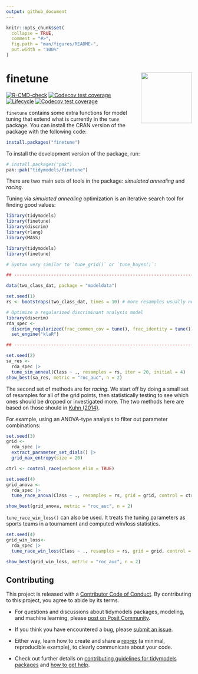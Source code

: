 ```yaml
---
output: github_document
---
```


<!-- README.md is generated from README.Rmd. Please edit that file -->

```r
knitr::opts_chunk$set(
  collapse = TRUE,
  comment = "#>",
  fig.path = "man/figures/README-",
  out.width = "100%"
)
```

# finetune <a href='https://finetune.tidymodels.org'><img src='man/figures/logo.png' align="right" height="138" /></a>

<!-- badges: start -->
[![R-CMD-check](https://github.com/tidymodels/finetune/actions/workflows/R-CMD-check.yaml/badge.svg)](https://github.com/tidymodels/finetune/actions/workflows/R-CMD-check.yaml)
[![Codecov test coverage](https://codecov.io/gh/tidymodels/finetune/branch/main/graph/badge.svg)](https://app.codecov.io/gh/tidymodels/finetune?branch=main)
[![Lifecycle](https://img.shields.io/badge/lifecycle-experimental-orange.svg)](https://lifecycle.r-lib.org/articles/stages.html)
[![Codecov test coverage](https://codecov.io/gh/tidymodels/finetune/graph/badge.svg)](https://app.codecov.io/gh/tidymodels/finetune)
<!-- badges: end -->

`finetune` contains some extra functions for model tuning that extend what is currently in the `tune` package. You can install the CRAN version of the package with the following code:

```r
install.packages("finetune")
```

To install the development version of the package, run:

```r
# install.packages("pak")
pak::pak("tidymodels/finetune")
```

There are two main sets of tools in the package: _simulated annealing_ and _racing_. 

Tuning via _simulated annealing_ optimization is an iterative search tool for finding good values: 

```r
library(tidymodels)
library(finetune)
library(discrim)
library(rlang)
library(MASS)
```
```r
library(tidymodels)
library(finetune)

# Syntax very similar to `tune_grid()` or `tune_bayes()`: 

## -----------------------------------------------------------------------------

data(two_class_dat, package = "modeldata")

set.seed(1)
rs <- bootstraps(two_class_dat, times = 10) # more resamples usually needed

# Optimize a regularized discriminant analysis model
library(discrim)
rda_spec <-
  discrim_regularized(frac_common_cov = tune(), frac_identity = tune()) |>
  set_engine("klaR")

## -----------------------------------------------------------------------------

set.seed(2)
sa_res <- 
  rda_spec |> 
  tune_sim_anneal(Class ~ ., resamples = rs, iter = 20, initial = 4)
show_best(sa_res, metric = "roc_auc", n = 2)
```

The second set of methods are for _racing_. We start off by doing a small set of resamples for all of the grid points, then statistically testing to see which ones should be dropped or investigated more. The two methods here are based on those should in [Kuhn (2014)](https://arxiv.org/abs/1405.6974). 

For example, using an ANOVA-type analysis to filter out parameter combinations:

```r
set.seed(3)
grid <-
  rda_spec |>
  extract_parameter_set_dials() |>
  grid_max_entropy(size = 20)

ctrl <- control_race(verbose_elim = TRUE)

set.seed(4)
grid_anova <- 
  rda_spec |> 
  tune_race_anova(Class ~ ., resamples = rs, grid = grid, control = ctrl)

show_best(grid_anova, metric = "roc_auc", n = 2)
```

`tune_race_win_loss()` can also be used. It treats the tuning parameters as sports teams in a tournament and computed win/loss statistics. 


```r
set.seed(4)
grid_win_loss<- 
  rda_spec |> 
  tune_race_win_loss(Class ~ ., resamples = rs, grid = grid, control = ctrl)

show_best(grid_win_loss, metric = "roc_auc", n = 2)
```


## Contributing

This project is released with a [Contributor Code of Conduct](https://contributor-covenant.org/version/2/0/CODE_OF_CONDUCT.html). By contributing to this project, you agree to abide by its terms.

- For questions and discussions about tidymodels packages, modeling, and machine learning, please [post on Posit Community](https://forum.posit.co/new-topic?category_id=15&tags=tidymodels,question).

- If you think you have encountered a bug, please [submit an issue](https://github.com/tidymodels/usemodels/issues).

- Either way, learn how to create and share a [reprex](https://reprex.tidyverse.org/articles/articles/learn-reprex.html) (a minimal, reproducible example), to clearly communicate about your code.

- Check out further details on [contributing guidelines for tidymodels packages](https://www.tidymodels.org/contribute/) and [how to get help](https://www.tidymodels.org/help/).
